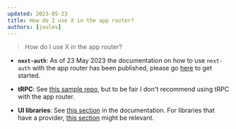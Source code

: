 ```yaml
---
updated: 2023-05-23
title: How do I use X in the app router?
authors: [joulev]
---
```


> How do I use X in the app router?

- **`next-auth`**: As of 23 May 2023 the documentation on how to use `next-auth` with the app router
  has been published, please go
  [here](https://next-auth.js.org/configuration/initialization#route-handlers-app) to get started.

- **tRPC**: See [this sample repo](https://github.com/trpc/next-13), but to be fair I don't
  recommend using tRPC with the app router.

- **UI libraries**: See
  [this section](https://nextjs.org/docs/getting-started/react-essentials#third-party-packages) in
  the documentation. For libraries that have a provider,
  [this section](https://nextjs.org/docs/getting-started/react-essentials#rendering-third-party-context-providers-in-server-components)
  might be relevant.
